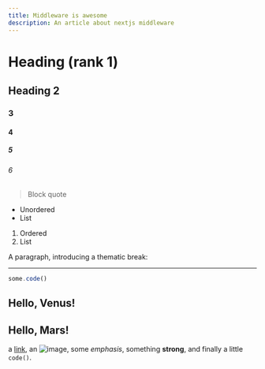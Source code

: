 ```yaml
---
title: Middleware is awesome
description: An article about nextjs middleware
---
```


# Heading (rank 1)
## Heading 2
### 3
#### 4
##### 5
###### 6

> Block quote

* Unordered
* List

1. Ordered
2. List

A paragraph, introducing a thematic break:

---

```js {1}
some.code()
```

<h2>Hello, Venus!</h2>
<h2>Hello, Mars!</h2>

a [link](https://example.com), an ![image](https://github.com/rodrigomsrocha.png), some *emphasis*,
something **strong**, and finally a little `code()`.

